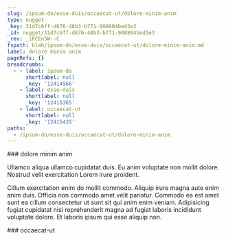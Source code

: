 ```yaml
---
slug: /ipsum-do/esse-duis/occaecat-ut/dolore-minim-anim
type: nugget
_key: 31d7c6ff-d676-48b3-b771-908804bed3e3
_id: nugget/31d7c6ff-d676-48b3-b771-908804bed3e3
_rev: _iKCEn5W--C
fspath: blah/ipsum-do/esse-duis/occaecat-ut/dolore-minim-anim.md
label: dolore minim anim
pageRefs: {}
breadcrumbs:
  - - label: ipsum-do
      shortlabel: null
      _key: '12414966'
    - label: esse-duis
      shortlabel: null
      _key: '12415365'
    - label: occaecat-ut
      shortlabel: null
      _key: '12415435'
paths:
  - /ipsum-do/esse-duis/occaecat-ut/dolore-minim-anim
---
```


<NuggetArea>
<Nugget slug="/ipsum-do/esse-duis/occaecat-ut/dolore-minim-anim" type="nugget" _key="31d7c6ff-d676-48b3-b771-908804bed3e3" _id="nugget/31d7c6ff-d676-48b3-b771-908804bed3e3" _rev="_iKCEn5W--C" fspath="blah/ipsum-do/esse-duis/occaecat-ut/dolore-minim-anim.md" label="dolore minim anim" paths="/ipsum-do/esse-duis/occaecat-ut/dolore-minim-anim">
<NuggetBody>
### dolore minim anim

Ullamco aliqua ullamco cupidatat duis. Eu anim voluptate non mollit dolore. Nostrud velit exercitation Lorem irure proident.

Cillum exercitation enim do mollit commodo. Aliquip irure magna aute enim anim duis. Officia non commodo amet velit pariatur. Commodo ea est amet sunt ea cillum consectetur ut sunt sit qui anim enim veniam. Adipisicing fugiat cupidatat nisi reprehenderit magna ad fugiat laboris incididunt voluptate dolore. Et laboris ipsum qui esse aliquip non.

</NuggetBody>
<Breadcrumbs>
<Crumbs>
<Crumb _key="12414966" label="ipsum-do" /><Crumb _key="12415365" label="esse-duis" /><Crumb _key="12415435" label="occaecat-ut" />
</Crumbs>
</Breadcrumbs>
</Nugget>

<NuggetsInbound>
</NuggetsInbound>
<NuggetsOutbound>
</NuggetsOutbound>
</NuggetArea>
<PassagesInbound>
<Passage direction="inbound" type="passage" _key="12415435" _id="passage/12415435" _rev="_iKCEn5W--A" label="occaecat-ut" passage="occaecat-ut" fspath="blah/ipsum-do/esse-duis/occaecat-ut" paths="/ipsum-do/esse-duis/occaecat-ut" slug="/ipsum-do/esse-duis/occaecat-ut">
<NuggetBody>
### occaecat-ut

</NuggetBody>
<Breadcrumbs>
<Crumbs>
<Crumb _key="12414966" label="ipsum-do" /><Crumb _key="12415365" label="esse-duis" />
</Crumbs>
</Breadcrumbs>
</Passage>

</PassagesInbound>
<PassagesOutbound>
</PassagesOutbound>